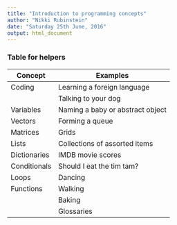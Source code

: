 ```yaml
---
title: "Introduction to programming concepts"
author: "Nikki Rubinstein"
date: "Saturday 25th June, 2016"
output: html_document
---
```



### Table for helpers
|Concept      | Examples|
------------  | -----------------------------|
|Coding       | Learning a foreign language|
|             | Talking to your dog |
|Variables    | Naming a baby or abstract object|
|Vectors      | Forming a queue |
|Matrices     | Grids |
|Lists        | Collections of assorted items |
|Dictionaries | IMDB movie scores |
|Conditionals | Should I eat the tim tam? |
|Loops        | Dancing |
|Functions    | Walking  |
|             | Baking   |
|             | Glossaries |